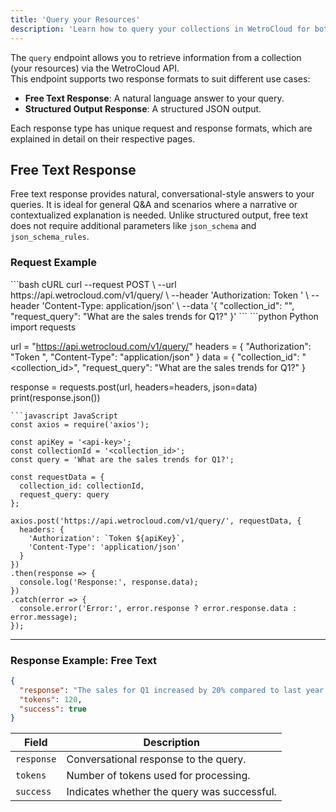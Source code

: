 ```yaml
---
title: 'Query your Resources'
description: 'Learn how to query your collections in WetroCloud for both free text and structured responses.'
---
```

The `query` endpoint allows you to retrieve information from a collection (your resources) via the WetroCloud API.  
This endpoint supports two response formats to suit different use cases:  

- **Free Text Response**: A natural language answer to your query.  
- **Structured Output Response**: A structured JSON output.

Each response type has unique request and response formats, which are explained in detail on their respective pages.  


## Free Text Response

Free text response provides natural, conversational-style answers to your queries. It is ideal for general Q&A and scenarios where a narrative or contextualized explanation is needed. Unlike structured output, free text does not require additional parameters like `json_schema` and `json_schema_rules`.

### Request Example
<CodeGroup>
```bash cURL
curl --request POST \
  --url https://api.wetrocloud.com/v1/query/ \
  --header 'Authorization: Token <api-key>' \
  --header 'Content-Type: application/json' \
  --data '{
    "collection_id": "<collection_id>",
    "request_query": "What are the sales trends for Q1?"
  }'
```
```python Python
import requests

url = "https://api.wetrocloud.com/v1/query/"
headers = {
    "Authorization": "Token <api-key>",
    "Content-Type": "application/json"
}
data = {
    "collection_id": "<collection_id>",
    "request_query": "What are the sales trends for Q1?"
}

response = requests.post(url, headers=headers, json=data)
print(response.json())
```
```javascript JavaScript
const axios = require('axios');

const apiKey = '<api-key>';
const collectionId = '<collection_id>';
const query = 'What are the sales trends for Q1?';

const requestData = {
  collection_id: collectionId,
  request_query: query
};

axios.post('https://api.wetrocloud.com/v1/query/', requestData, {
  headers: {
    'Authorization': `Token ${apiKey}`,
    'Content-Type': 'application/json'
  }
})
.then(response => {
  console.log('Response:', response.data);
})
.catch(error => {
  console.error('Error:', error.response ? error.response.data : error.message);
});

```
</CodeGroup>

---

### Response Example: Free Text

```json
{
  "response": "The sales for Q1 increased by 20% compared to last year, with online channels contributing significantly.",
  "tokens": 120,
  "success": true
}
```

| Field     | Description                                           |
|-----------|-------------------------------------------------------|
| `response` | Conversational response to the query.                |
| `tokens`   | Number of tokens used for processing.                |
| `success`  | Indicates whether the query was successful.          |
